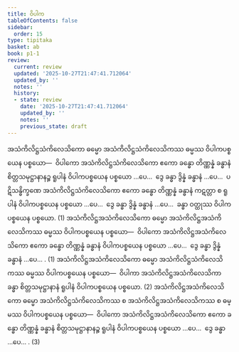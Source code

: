 ```yaml
---
title: ဝိပါက
tableOfContents: false
sidebar:
  order: 15
type: tipitaka
basket: ab
book: p1-1
review:
  current: review
  updated: '2025-10-27T21:47:41.712064'
  updated_by: ''
  notes: ''
  history:
  - state: review
    date: '2025-10-27T21:47:41.712064'
    updated_by: ''
    notes: ''
    previous_state: draft
---
```



<ReviewStatus review={frontmatter.review} showDetails={true} />

<HypothesisAnnotation frontmatter={frontmatter} />

<DynamicBreadcrumb />

<Division number="21" book="p1-1" e="ch" v="36" p="455">

<Paragraph number="2878" book="p1-1">
အသံကိလိဋ္ဌသံကိလေသိကော ဓမ္မော အသံကိလိဋ္ဌသံကိလေသိကဿ ဓမ္မဿ ဝိပါကပစ္စယေန ပစ္စယော—  ဝိပါကော အသံကိလိဋ္ဌသံကိလေသိကော ဧကော ခန္ဓော တိဏ္ဏန္နံ ခန္ဓာနံ စိတ္တသမုဋ္ဌာနာနဉ္စ ရူပါနံ ဝိပါကပစ္စယေန ပစ္စယော …ပေ…  ဒွေ ခန္ဓာ ဒွိန္နံ ခန္ဓာနံ …ပေ…  ပဋိသန္ဓိက္ခဏေ အသံကိလိဋ္ဌသံကိလေသိကော ဧကော ခန္ဓော တိဏ္ဏန္နံ ခန္ဓာနံ ကဋတ္တာ စ ရူပါနံ ဝိပါကပစ္စယေန ပစ္စယော …ပေ…  ဒွေ ခန္ဓာ ဒွိန္နံ ခန္ဓာနံ …ပေ…  ခန္ဓာ ဝတ္ထုဿ ဝိပါကပစ္စယေန ပစ္စယော. (1)
</Paragraph>

<Paragraph number="2879" book="p1-1">
အသံကိလိဋ္ဌအသံကိလေသိကော ဓမ္မော အသံကိလိဋ္ဌအသံကိလေသိကဿ ဓမ္မဿ ဝိပါကပစ္စယေန ပစ္စယော—  ဝိပါကော အသံကိလိဋ္ဌအသံကိလေသိကော ဧကော ခန္ဓော တိဏ္ဏန္နံ ခန္ဓာနံ ဝိပါကပစ္စယေန ပစ္စယော …ပေ…  ဒွေ ခန္ဓာ ဒွိန္နံ ခန္ဓာနံ …ပေ… . (1)
</Paragraph>

<Paragraph number="2880" book="p1-1">
အသံကိလိဋ္ဌအသံကိလေသိကော ဓမ္မော အသံကိလိဋ္ဌသံကိလေသိကဿ ဓမ္မဿ ဝိပါကပစ္စယေန ပစ္စယော—  ဝိပါကာ အသံကိလိဋ္ဌအသံကိလေသိကာ ခန္ဓာ စိတ္တသမုဋ္ဌာနာနံ ရူပါနံ ဝိပါကပစ္စယေန ပစ္စယော. (2)
</Paragraph>

<Paragraph number="2881" book="p1-1">
အသံကိလိဋ္ဌအသံကိလေသိကော ဓမ္မော အသံကိလိဋ္ဌသံကိလေသိကဿ စ အသံကိလိဋ္ဌအသံကိလေသိကဿ စ ဓမ္မဿ ဝိပါကပစ္စယေန ပစ္စယော—  ဝိပါကော အသံကိလိဋ္ဌအသံကိလေသိကော ဧကော ခန္ဓော တိဏ္ဏန္နံ ခန္ဓာနံ စိတ္တသမုဋ္ဌာနာနဉ္စ ရူပါနံ ဝိပါကပစ္စယေန ပစ္စယော …ပေ…  ဒွေ ခန္ဓာ …ပေ… . (3)
</Paragraph>
</Division>